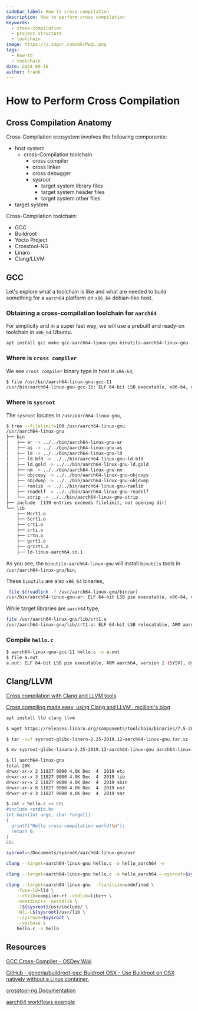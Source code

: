 ```yaml
---
sidebar_label: How to cross compilation
description: How to perform cross compilation
keywords:
  - cross-compilation
  - project structure
  - toolchain
image: https://i.imgur.com/mErPwqL.png
tags:
  - how-to
  - toolchain
date: 2024-09-18
author: frank
---
```


# How to Perform Cross Compilation

## Cross Compilation Anatomy

Cross-Compilation ecosystem involves the following components:

- host system
  - cross-Compilation toolchain
    - cross compiler
    - cross linker
    - cross debugger
    - sysroot
      - target system library files
      - target system header files
      - target system other files
- target system

<!--truncate-->

Cross-Compilation toolchain:

- GCC
- Buildroot
- Yocto Project
- Crosstool-NG
- Linaro
- Clang/LLVM

## GCC

Let's explore what a toolchain is like and what are needed to build something for a `aarch64` platform on `x86_64` debian-like host.

### Obtaining a cross-compilation toolchain for `aarch64`

For simplicity and in a super fast way, we will use a prebuilt and ready-on toolchain in `x86_64` Ubuntu.

```sh
apt install gcc make gcc-aarch64-linux-gnu binutils-aarch64-linux-gnu
```

### Where is `cross compiler`

We see `cross compiler` binary type in host is `x86-64`,

```sh
$ file /usr/bin/aarch64-linux-gnu-gcc-11
/usr/bin/aarch64-linux-gnu-gcc-11: ELF 64-bit LSB executable, x86-64, version 1 (GNU/Linux), dynamically linked, interpreter /lib64/ld-linux-x86-64.so.2, BuildID[sha1]=b1112487d0dcb759db32e15b8f40f28a05484272, for GNU/Linux 3.2.0, stripped
```

### Where is `sysroot`

The `sysroot` locates in `/usr/aarch64-linux-gnu`,

```sh
$ tree --filelimit=100 /usr/aarch64-linux-gnu
/usr/aarch64-linux-gnu
├── bin
│   ├── ar -> ../../bin/aarch64-linux-gnu-ar
│   ├── as -> ../../bin/aarch64-linux-gnu-as
│   ├── ld -> ../../bin/aarch64-linux-gnu-ld
│   ├── ld.bfd -> ../../bin/aarch64-linux-gnu-ld.bfd
│   ├── ld.gold -> ../../bin/aarch64-linux-gnu-ld.gold
│   ├── nm -> ../../bin/aarch64-linux-gnu-nm
│   ├── objcopy -> ../../bin/aarch64-linux-gnu-objcopy
│   ├── objdump -> ../../bin/aarch64-linux-gnu-objdump
│   ├── ranlib -> ../../bin/aarch64-linux-gnu-ranlib
│   ├── readelf -> ../../bin/aarch64-linux-gnu-readelf
│   └── strip -> ../../bin/aarch64-linux-gnu-strip
├── include  [139 entries exceeds filelimit, not opening dir]
└── lib
    ├── Mcrt1.o
    ├── Scrt1.o
    ├── crt1.o
    ├── crti.o
    ├── crtn.o
    ├── gcrt1.o
    ├── grcrt1.o
    ├── ld-linux-aarch64.so.1
```

As you see, the `binutils-aarch64-linux-gnu` will install `binutils` tools in `/usr/aarch64-linux-gnu/bin`,

These `binutils` are also `x86_64` binaries,

```sh
 file $(readlink -f /usr/aarch64-linux-gnu/bin/ar)
/usr/bin/aarch64-linux-gnu-ar: ELF 64-bit LSB pie executable, x86-64, version 1 (SYSV), dynamically linked, interpreter /lib64/ld-linux-x86-64.so.2, BuildID[sha1]=4f75b6dc6fe5ae92c78a51e6479ca2c65bbf5335, for GNU/Linux 3.2.0, stripped
```

While target libraries are `aarch64` type,

```sh
file /usr/aarch64-linux-gnu/lib/crt1.o
/usr/aarch64-linux-gnu/lib/crt1.o: ELF 64-bit LSB relocatable, ARM aarch64, version 1 (SYSV), for GNU/Linux 3.7.0, not stripped
```

### Compile `hello.c`

```sh
$ aarch64-linux-gnu-gcc-11 hello.c -o a.out
$ file a.out
a.out: ELF 64-bit LSB pie executable, ARM aarch64, version 1 (SYSV), dynamically linked, interpreter /lib/ld-linux-aarch64.so.1, BuildID[sha1]=367c436db0697f16039d9249e4a4e809ef9e68b3, for GNU/Linux 3.7.0, not stripped
```

## Clang/LLVM

[Cross compilation with Clang and LLVM tools](https://static.linaro.org/connect/bkk19/presentations/bkk19-210.pdf)

[Cross compiling made easy, using Clang and LLVM · mcilloni's blog](https://mcilloni.ovh/2021/02/09/cxx-cross-clang/)

```sh
apt install lld clang llvm
```

```sh
$ wget https://releases.linaro.org/components/toolchain/binaries/7.5-2019.12/aarch64-linux-gnu/sysroot-glibc-linaro-2.25-2019.12-aarch64-linux-gnu.tar.xz

$ tar -xvf sysroot-glibc-linaro-2.25-2019.12-aarch64-linux-gnu.tar.xz

$ mv sysroot-glibc-linaro-2.25-2019.12-aarch64-linux-gnu aarch64-linux-gnu
```

```sh
$ ll aarch64-linux-gnu
total 20K
drwxr-xr-x 2 11827 9000 4.0K Dec  4  2019 etc
drwxr-xr-x 3 11827 9000 4.0K Dec  4  2019 lib
drwxr-xr-x 2 11827 9000 4.0K Dec  4  2019 sbin
drwxr-xr-x 8 11827 9000 4.0K Dec  4  2019 usr
drwxr-xr-x 3 11827 9000 4.0K Dec  4  2019 var
```


```sh
$ cat > hello.c << EOL
#include <stdio.h>
int main(int argc, char *argv[])
{
  printf("Hello cross-compilation world!\n");
  return 0;
}
EOL
```

```sh
sysroot=~/Documents/sysroot/aarch64-linux-gnu/usr
```

```sh
clang --target=aarch64-linux-gnu hello.c -o hello_aarch64 -v
```

```sh
clang --target=aarch64-linux-gnu hello.c -o hello_aarch64 --sysroot=$sysroot -v
```

```sh
clang --target=aarch64-linux-gnu  -fsanitize=undefined \
    -fuse-ld=lld \
    --rtlib=compiler-rt -stdlib=libc++ \
    -nostdinc++ -nostdlib \
    -I${sysroot}/usr/include/ \
    -Wl,-L${sysroot}/usr/lib \
    --sysroot=$sysroot \
    --verbose \
    hello.c -o hello
```

## Resources

[GCC Cross-Compiler - OSDev Wiki](https://wiki.osdev.org/GCC_Cross-Compiler)

[GitHub - generia/buildroot-osx: Buidroot OSX - Use Buildroot on OSX natively without a Linux container.](https://github.com/generia/buildroot-osx)

[crosstool-ng Documentation](https://crosstool-ng.github.io/docs/)

[aarch64 workflows example](https://github.com/messense/homebrew-macos-cross-toolchains/blob/main/.github/workflows/aarch64.yml)
